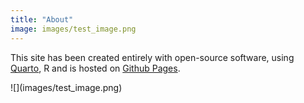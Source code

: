 ```yaml
---
title: "About"
image: images/test_image.png
---
```


This site has been created entirely with open-source software, using [Quarto](https://quarto.org/), R and is hosted on [Github Pages](https://pages.github.com/).

\![\](images/test_image.png)
